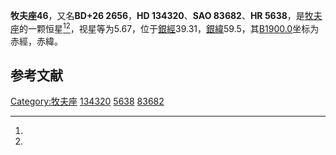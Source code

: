 {{Starbox begin
| name = 牧夫座46
}}
{{Starbox observe
| epoch = [[J2000.0|J2000.0]]
| constell = [[牧夫座|牧夫座]]<ref name=SIMBAD>{{cite web
 | url=http://simbad.u-strasbg.fr/simbad/sim-id?Ident=HR+5638
 | title =Pulsating variable Star
 | publisher=Centre de Données astronomiques de Strasbourg
 | work=SIMBAD
 | accessdate=2012-07-13}}</ref><ref name=DATA>{{cite web
 | url=http://vizier.u-strasbg.fr/viz-bin/VizieR-5?-out.add=.&-source=5050&-corr=PK=HR&-out.max=9999&HR=5638
 | title=VizieR Detailed Page
 | accessdate=2012-07-13
 | archive-date=2016-03-05
 | archive-url=https://web.archive.org/web/20160305215514/http://vizier.u-strasbg.fr/viz-bin/VizieR-5?-out.add=.&-source=5050&-corr=PK=HR&-out.max=9999&HR=5638
 | dead-url=no
 }}</ref>
| 星官 = 
| ra = {{RA|15|8|23.8}}<ref name=SIMBAD /><ref name=DATA />
| dec = {{DEC|+26|18|4}}<ref name=SIMBAD /><ref name=DATA />
| appmag_v = 5.67<ref name=SIMBAD /><ref name=DATA />
}}
{{Starbox character
| class = gK2<ref name=SIMBAD /><ref name=DATA />
| b-v = 1.24<ref name=SIMBAD /><ref name=DATA />
| u-b = 1.26<ref name=SIMBAD /><ref name=DATA />
| r-i = 0.61<ref name=SIMBAD /><ref name=DATA />
| variable = 
}}
{{Starbox astrometry
| radial_v = 1.26
| prop_mo_ra = 21
| parallax = 
| p_error = 
}}
{{Starbox catalog
| names =BD+26 2656，[[SAO星表|SAO]] 83682，[[HD星表|HD]] 134320，[[HR星表|HR]] 5638}}
{{Starbox reference |Simbad=HR+5638}}
{{Starbox end}}

'''牧夫座46'''，又名'''BD+26 2656'''，'''HD 134320'''、'''SAO 83682'''、'''HR 5638'''，是[[牧夫座|牧夫座]]的一颗恒星<ref name=SIMBAD /><ref name=DATA />，视星等为5.67，位于[[銀道座標系|銀經]]39.31，[[銀道座標系|銀緯]]59.5，其[[B1900.0|B1900.0]]坐标为赤經{{RA|15|4|4.7}}，赤緯{{DEC|+26|59.5|4}}。

== 参考文献 ==
{{reflist}}

{{star-stub}}

{{牧夫座恒星}}
{{星官|梗河|3|5}}
[[Category:牧夫座|Category:牧夫座]]
[[Category:HD和HDE天體|134320]]
[[Category:HR天體|5638]]
[[Category:SAO天體|83682]]